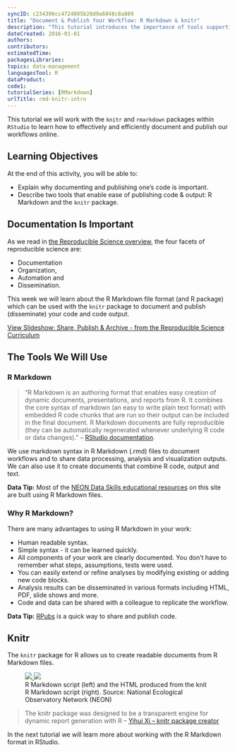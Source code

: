 ```yaml
---
syncID: c234390cc4724005b20d9a6048c8a889
title: "Document & Publish Your Workflow: R Markdown & knitr"
description: "This tutorial introduces the importance of tools supporting documenting & publishing a workflow."
dateCreated: 2016-01-01
authors:
contributors:
estimatedTime:
packagesLibraries:
topics: data-management
languagesTool: R
dataProduct:
code1:
tutorialSeries: [RMarkdown]
urlTitle: rmd-knitr-intro
---
```


This tutorial we will work with the `knitr` and `rmarkdown` packages within
`RStudio` to learn how to effectively and efficiently document and publish our
workflows online.

<div id="ds-objectives" markdown="1">

## Learning Objectives
At the end of this activity, you will be able to:

* Explain why documenting and publishing one's code is important.
* Describe two tools that enable ease of publishing code & output: R Markdown and 
the `knitr` package. 

</div>

## Documentation Is Important

As we read in
<a href="{{ site.baseurl }}/rep-sci-intro" target="_blank"> the Reproducible Science overview</a>,
the four facets of reproducible science are:

* Documentation
* Organization,
* Automation and
* Dissemination.

This week we will learn about the R Markdown file format (and R package) which
can be used with the `knitr` package to document and publish (disseminate) your
code and code output.

<a class="link--button link--arrow" href="http://neonscience.github.io/slide-shows/share-publish-archive-slideshow.html" target= "_blank"> View Slideshow: Share, Publish & Archive - from the Reproducible Science Curriculum</a>

## The Tools We Will Use

### R Markdown  

> “R Markdown is an authoring format that enables easy creation of dynamic
documents, presentations, and reports from R. It combines the core syntax of
markdown (an easy to write plain text format) with embedded R code chunks that
are run so their output can be included in the final document. R Markdown
documents are fully reproducible (they can be automatically regenerated whenever
underlying R code or data changes)."
-- <a href="http://rmarkdown.rstudio.com/" target="_blank">RStudio documentation</a>.

We use markdown syntax in R Markdown (.rmd) files to document workflows and
to share data processing, analysis and visualization outputs. We can also use it
to create documents that combine R code, output and text.

<div id="ds-dataTip" markdown="1">
<i class="fa fa-star"></i> **Data Tip:** Most of the
<a href="https://github.com/NEONScience/NEON-Data-Skills/" target="_blank">NEON Data Skills educational resources</a> on this site are built using R Markdown files.
</div>


### Why R Markdown?
There are many advantages to using R Markdown in your work:

* Human readable syntax.
* Simple syntax - it can be learned quickly.
* All components of your work are clearly documented. You don't have to remember
what steps, assumptions, tests were used.
* You can easily extend or refine analyses by modifying existing or adding new
code blocks.
* Analysis results can be disseminated in various formats including HTML, PDF,
slide shows and more.
* Code and data can be shared with a colleague to replicate the workflow.

<div id="ds-dataTip" markdown="1">
<i class="fa fa-star"></i> **Data Tip:**
<a href="https://rpubs.com/" target= "_blank ">RPubs</a>
is a quick way to share and publish code.
</div>

## Knitr

The `knitr` package for R allows us to create readable documents from R Markdown
files.

<figure class="half">
	<a href="{{ site.baseurl }}/images/pre-institute-content/pre-institute3-rmd/rmd-file.png">
	<img src="{{ site.baseurl }}/images/pre-institute-content/pre-institute3-rmd/rmd-file.png">
	</a>
	<a href="{{ site.baseurl }}/images/pre-institute-content/pre-institute3-rmd/knitr-output.png">
	<img src="{{ site.baseurl }}/images/pre-institute-content/pre-institute3-rmd/knitr-output.png">
	</a>
	<figcaption>R Markdown script (left) and the HTML produced from the knit R 
	Markdown script (right). Source: National Ecological Observatory Network (NEON)
	</figcaption>
</figure>  
>The knitr package was designed to be a transparent engine for dynamic report
generation with R --
<a href="http://yihui.name/knitr/" target="_blank"> Yihui Xi -- knitr package creator</a>


In the next tutorial we will learn more about working with the R Markdown format in RStudio.
